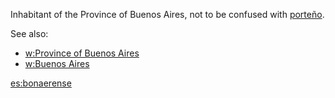 Inhabitant of the Province of Buenos Aires, not to be confused with  [[porteño]]. 

See also:
*[[w:Province of Buenos Aires]]
*[[w:Buenos Aires]]

[[es:bonaerense]]